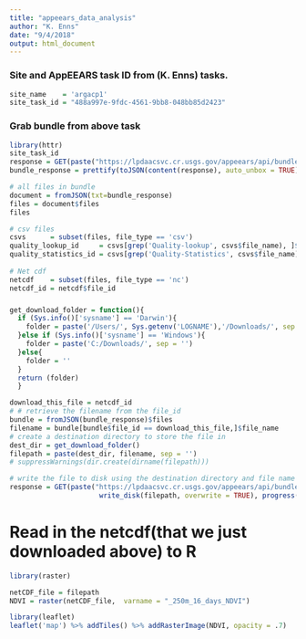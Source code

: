 ```yaml
---
title: "appeears_data_analysis"
author: "K. Enns"
date: "9/4/2018"
output: html_document
---
```



### Site and AppEEARS task ID from (K. Enns) tasks.

```r
site_name    = 'argacp1'
site_task_id = "488a997e-9fdc-4561-9bb8-048bb85d2423"
```



### Grab bundle from above task
```r
library(httr)
site_task_id
response = GET(paste("https://lpdaacsvc.cr.usgs.gov/appeears/api/bundle/", site_task_id, sep = ""))
bundle_response = prettify(toJSON(content(response), auto_unbox = TRUE))

# all files in bundle
document = fromJSON(txt=bundle_response)
files = document$files
files

# csv files 
csvs      = subset(files, file_type == 'csv')
quality_lookup_id     = csvs[grep('Quality-lookup', csvs$file_name), ]$file_id
quality_statistics_id = csvs[grep('Quality-Statistics', csvs$file_name), ]$file_id
  
# Net cdf
netcdf    = subset(files, file_type == 'nc')
netcdf_id = netcdf$file_id
```


### 

```r
get_download_folder = function(){
  if (Sys.info()['sysname'] == 'Darwin'){
    folder = paste('/Users/', Sys.getenv('LOGNAME'),'/Downloads/', sep = '')
  }else if (Sys.info()['sysname'] == 'Windows'){
    folder = paste('C:/Downloads/', sep = '')
  }else{
    folder = ''
  }
  return (folder)
  }

download_this_file = netcdf_id
# # retrieve the filename from the file_id
bundle = fromJSON(bundle_response)$files
filename = bundle[bundle$file_id == download_this_file,]$file_name
# create a destination directory to store the file in
dest_dir = get_download_folder()
filepath = paste(dest_dir, filename, sep = '')
# suppressWarnings(dir.create(dirname(filepath)))

# write the file to disk using the destination directory and file name 
response = GET(paste("https://lpdaacsvc.cr.usgs.gov/appeears/api/bundle/", site_task_id, '/', download_this_file, sep = ""),
                      write_disk(filepath, overwrite = TRUE), progress())
```


# Read in the netcdf(that we just downloaded above) to R
```r

library(raster)

netCDF_file = filepath
NDVI = raster(netCDF_file,  varname = "_250m_16_days_NDVI")

library(leaflet)
leaflet('map') %>% addTiles() %>% addRasterImage(NDVI, opacity = .7)

```











